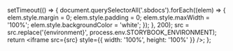   setTimeout(() => {
    document.querySelectorAll('.sbdocs').forEach((elem) => {
      elem.style.margin = 0;
      elem.style.padding = 0;
      elem.style.maxWidth = '100%';
      elem.style.backgroundColor = 'white';
    });
  }, 200);
  src = src.replace('{environment}', process.env.STORYBOOK_ENVIRONMENT);
  return <iframe src={src} style={{ width: '100%', height: '100%' }} />;
};
